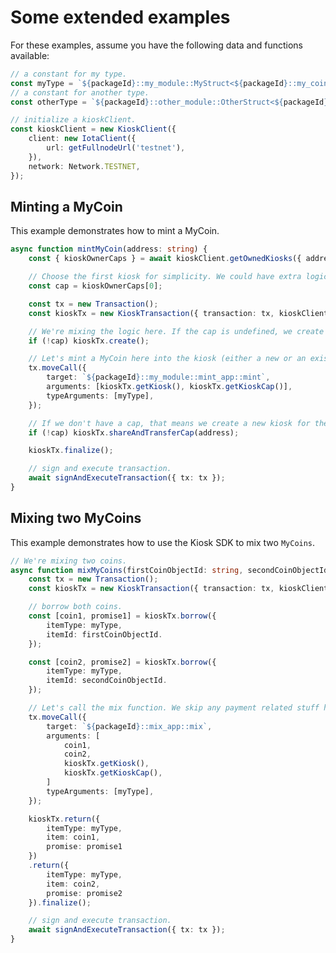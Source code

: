# Some extended examples

For these examples, assume you have the following data and functions available:


```typescript
// a constant for my type.
const myType = `${packageId}::my_module::MyStruct<${packageId}::my_coin_module::MyCoin>`;
// a constant for another type.
const otherType = `${packageId}::other_module::OtherStruct<${packageId}::other_coin_module::OtherCoin>`;

// initialize a kioskClient.
const kioskClient = new KioskClient({
    client: new IotaClient({
        url: getFullnodeUrl('testnet'),
    }),
    network: Network.TESTNET,
});
```

## Minting a MyCoin

This example demonstrates how to mint a MyCoin.

```typescript
async function mintMyCoin(address: string) {
    const { kioskOwnerCaps } = await kioskClient.getOwnedKiosks({ address });

    // Choose the first kiosk for simplicity. We could have extra logic here (e.g. let the user choose, pick a personal one, etc).
    const cap = kioskOwnerCaps[0];

    const tx = new Transaction();
    const kioskTx = new KioskTransaction({ transaction: tx, kioskClient, cap });

    // We're mixing the logic here. If the cap is undefined, we create a new kiosk.
    if (!cap) kioskTx.create();

    // Let's mint a MyCoin here into the kiosk (either a new or an existing one).
    tx.moveCall({
        target: `${packageId}::my_module::mint_app::mint`,
        arguments: [kioskTx.getKiosk(), kioskTx.getKioskCap()],
        typeArguments: [myType],
    });

    // If we don't have a cap, that means we create a new kiosk for the user in this flow.
    if (!cap) kioskTx.shareAndTransferCap(address);

    kioskTx.finalize();

    // sign and execute transaction.
    await signAndExecuteTransaction({ tx: tx });
}
```

## Mixing two MyCoins

This example demonstrates how to use the Kiosk SDK to mix two `MyCoins`.

```typescript
// We're mixing two coins.
async function mixMyCoins(firstCoinObjectId: string, secondCoinObjectId: string, cap: KioskOwnerCap) {
    const tx = new Transaction();
    const kioskTx = new KioskTransaction({ transaction: tx, kioskClient, cap });

    // borrow both coins.
    const [coin1, promise1] = kioskTx.borrow({
        itemType: myType,
        itemId: firstCoinObjectId.
    });

    const [coin2, promise2] = kioskTx.borrow({
        itemType: myType,
        itemId: secondCoinObjectId.
    });

    // Let's call the mix function. We skip any payment related stuff here.
    tx.moveCall({
        target: `${packageId}::mix_app::mix`,
        arguments: [
            coin1,
            coin2,
            kioskTx.getKiosk(),
            kioskTx.getKioskCap(),
        ]
        typeArguments: [myType],
    });

    kioskTx.return({
        itemType: myType,
        item: coin1,
        promise: promise1
    })
    .return({
        itemType: myType,
        item: coin2,
        promise: promise2
    }).finalize();

    // sign and execute transaction.
    await signAndExecuteTransaction({ tx: tx });
}
```
